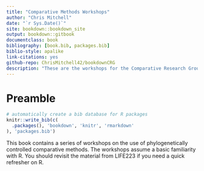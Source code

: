 ```yaml
--- 
title: "Comparative Methods Workshops"
author: "Chris Mitchell"
date: "`r Sys.Date()`"
site: bookdown::bookdown_site
output: bookdown::gitbook
documentclass: book
bibliography: [book.bib, packages.bib]
biblio-style: apalike
link-citations: yes
github-repo: ChrisMitchell42/bookdownCRG
description: "These are the workshops for the Comparative Research Group as part of LIFE363"
---
```


# Preamble

```r
# automatically create a bib database for R packages
knitr::write_bib(c(
  .packages(), 'bookdown', 'knitr', 'rmarkdown'
), 'packages.bib')
```

This book contains a series of workshops on the use of phylogenetically controlled comparative methods. The workshops assume a basic familiarity with R. You should revisit the material from LIFE223 if you need a quick refresher on R.